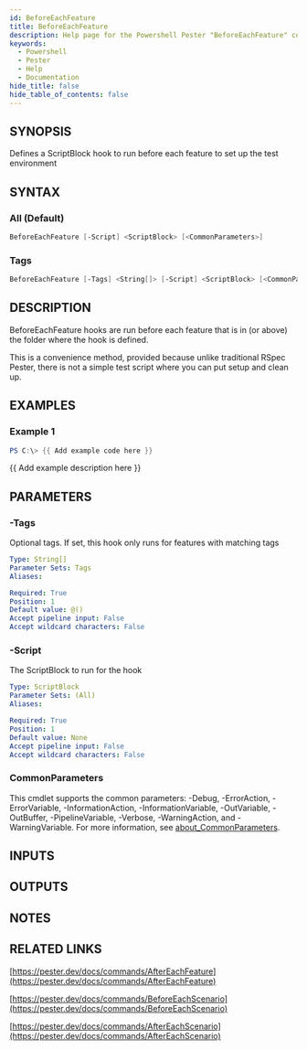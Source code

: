 ```yaml
---
id: BeforeEachFeature
title: BeforeEachFeature
description: Help page for the Powershell Pester "BeforeEachFeature" command
keywords:
  - Powershell
  - Pester
  - Help
  - Documentation
hide_title: false
hide_table_of_contents: false
---
```


## SYNOPSIS

Defines a ScriptBlock hook to run before each feature to set up the test environment

## SYNTAX

### All (Default)

```powershell
BeforeEachFeature [-Script] <ScriptBlock> [<CommonParameters>]
```

### Tags

```powershell
BeforeEachFeature [-Tags] <String[]> [-Script] <ScriptBlock> [<CommonParameters>]
```

## DESCRIPTION

BeforeEachFeature hooks are run before each feature that is in (or above) the folder where the hook is defined.

This is a convenience method, provided because unlike traditional RSpec Pester,
there is not a simple test script where you can put setup and clean up.

## EXAMPLES

### Example 1

```powershell
PS C:\> {{ Add example code here }}
```

{{ Add example description here }}

## PARAMETERS

### -Tags

Optional tags.
If set, this hook only runs for features with matching tags

```yaml
Type: String[]
Parameter Sets: Tags
Aliases:

Required: True
Position: 1
Default value: @()
Accept pipeline input: False
Accept wildcard characters: False
```

### -Script

The ScriptBlock to run for the hook

```yaml
Type: ScriptBlock
Parameter Sets: (All)
Aliases:

Required: True
Position: 1
Default value: None
Accept pipeline input: False
Accept wildcard characters: False
```

### CommonParameters

This cmdlet supports the common parameters: -Debug, -ErrorAction, -ErrorVariable, -InformationAction, -InformationVariable, -OutVariable, -OutBuffer, -PipelineVariable, -Verbose, -WarningAction, and -WarningVariable. For more information, see [about_CommonParameters](http://go.microsoft.com/fwlink/?LinkID=113216).

## INPUTS

## OUTPUTS

## NOTES

## RELATED LINKS

[https://pester.dev/docs/commands/AfterEachFeature](https://pester.dev/docs/commands/AfterEachFeature)

[https://pester.dev/docs/commands/BeforeEachScenario](https://pester.dev/docs/commands/BeforeEachScenario)

[https://pester.dev/docs/commands/AfterEachScenario](https://pester.dev/docs/commands/AfterEachScenario)

